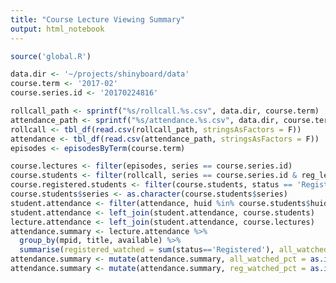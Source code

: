 ```yaml
---
title: "Course Lecture Viewing Summary"
output: html_notebook
---
```


```r
source('global.R')

data.dir <- '~/projects/shinyboard/data'
course.term <- '2017-02'
course.series.id <- '20170224816'
```

```r
rollcall_path <- sprintf("%s/rollcall.%s.csv", data.dir, course.term)
attendance_path <- sprintf("%s/attendance.%s.csv", data.dir, course.term)
rollcall <- tbl_df(read.csv(rollcall_path, stringsAsFactors = F))
attendance <- tbl_df(read.csv(attendance_path, stringsAsFactors = F))
episodes <- episodesByTerm(course.term)
```

```r
course.lectures <- filter(episodes, series == course.series.id)
course.students <- filter(rollcall, series == course.series.id & reg_level != 'S')
course.registered.students <- filter(course.students, status == 'Registered')
course.students$series <- as.character(course.students$series)
student.attendance <- filter(attendance, huid %in% course.students$huid & mpid %in% course.lectures$mpid)
student.attendance <- left_join(student.attendance, course.students)
lecture.attendance <- left_join(student.attendance, course.lectures)
attendance.summary <- lecture.attendance %>%
  group_by(mpid, title, available) %>% 
  summarise(registered_watched = sum(status=='Registered'), all_watched = n())
attendance.summary <- mutate(attendance.summary, all_watched_pct = as.integer((all_watched / nrow(course.students)) * 100))
attendance.summary <- mutate(attendance.summary, reg_watched_pct = as.integer((registered_watched / nrow(course.registered.students)) * 100))

```
